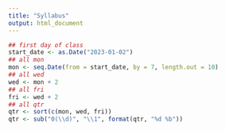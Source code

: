 ```yaml
---
title: "Syllabus"
output: html_document
---
```


```r
## first day of class
start_date <- as.Date("2023-01-02")
## all mon
mon <- seq.Date(from = start_date, by = 7, length.out = 10)
## all wed
wed <- mon + 2
## all fri
fri <- wed + 2
## all qtr
qtr <- sort(c(mon, wed, fri))
qtr <- sub("0(\\d)", "\\1", format(qtr, "%d %b"))
```


